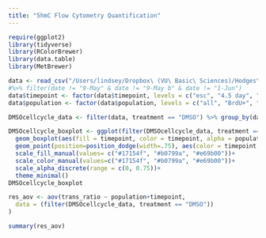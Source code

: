 ```yaml
---
title: "5hmC Flow Cytometry Quantification"
---
```

```r
require(ggplot2)
library(tidyverse)
library(RColorBrewer)
library(data.table)
library(MetBrewer)
```

```r
data <- read_csv("/Users/lindsey/Dropbox\ (VU\ Basic\ Sciences)/Hodges\ Lab/Results\ and\ Data/Flow\ Cytometry\ Data/Lindsey/arcsinh_analysis/5hmCmedian_BrdU+_R.csv", col_names = c("date", "timepoint", "treatment", "population", "sampleid", "median_signal")) %>% select(1:6) %>% mutate(arcsinh = asinh(median_signal)) 
#%>% filter(date != "9-May" & date != "9-May b" & date != "1-Jun")
data$timepoint <- factor(data$timepoint, levels = c("esc", "4.5 day", "8 day"))
data$population <- factor(data$population, levels = c("all", "BrdU+", "G1", "S", "G2-M"))

```
```r
DMSOcellcycle_data <- filter(data, treatment == "DMSO") %>% group_by(date, timepoint) %>% mutate(trans_ratio = arcsinh- min(arcsinh))

DMSOcellcycle_boxplot <- ggplot(filter(DMSOcellcycle_data, treatment == "DMSO"), aes(x = timepoint, y = trans_ratio))+
  geom_boxplot(aes(fill = timepoint, color = timepoint, alpha = population))+
  geom_point(position=position_dodge(width=.75), aes(color = timepoint, group = population))+
  scale_fill_manual(values= c("#17154f", "#b0799a", "#e69b00"))+
  scale_color_manual(values=c("#17154f", "#b0799a", "#e69b00"))+
  scale_alpha_discrete(range = c(0, 0.75))+
  theme_minimal()
DMSOcellcycle_boxplot

res_aov <- aov(trans_ratio ~ population+timepoint,
  data = (filter(DMSOcellcycle_data, treatment == "DMSO"))
)

summary(res_aov)
```
